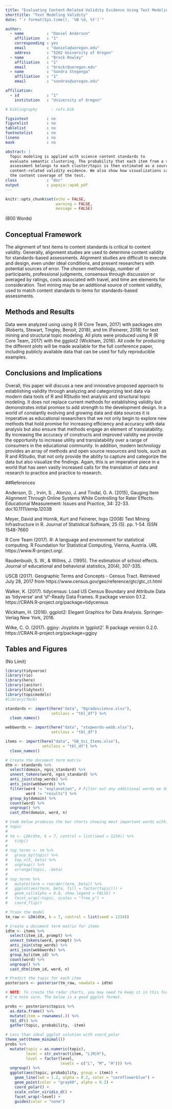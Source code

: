 ```yaml
---
title: "Evaluating Content-Related Validity Evidence Using Text Modeling"
shorttitle: "Text Modeling Validity"
date: "`r format(Sys.time(), '%B %d, %Y')`"

author: 
  - name          : "Daniel Anderson"
    affiliation   : "1"
    corresponding : yes
    email         : "daniela@uoregon.edu"
    address       : "5262 University of Oregon"
  - name          : "Brock Rowley"
    affiliation   : "1"
    email         : "brockr@uoregon.edu"
  - name          : "Sondra Stegenga"
    affiliation   : "1"
    email         : "sondras@uoregon.edu"

affiliation:
  - id            : "1"
    institution   : "University of Oregon"

# bibliography      : refs.bib

figsintext        : no
figurelist        : no
tablelist         : no
footnotelist      : no
lineno            : no
mask              : no

abstract: |
  Topic modeling is applied with science content standards to
  evaluate semantic clustering. The probability that each item from a statewide
  assessment belongs to each cluster/topic is then estimated as a source of
  content-related validity evidence. We also show how visualizations can map 
  the content coverage of the test.
class             : "doc"
output            : papaja::apa6_pdf
---
```


```r
knitr::opts_chunk$set(echo = FALSE,
                      warning = FALSE,
                      message = FALSE)
```

(800 Words)

## Conceptual Framework

The alignment of test items to content standards is critical to content validity. Generally, alignment studies are used to determine content validity for standards-based assessments.  Alignment studies are difficult to execute and design, even under ideal conditions, and present researchers with potential sources of error. The chosen methodology, number of participants, professional judgments, consensus through discussion or averaged by ratings, costs associated with travel, and time are elements for consideration. Text mining may be an additional source of content validity, used to match content standards to items for standards-based assessments. 

## Methods and Results

Data were analyzed using using R (R Core Team, 2017) with packages stm (Roberts, Stewart, Tingley, Benoit, 2018), and tm (Feinerer, 2018) for text mining and structural topic modeling. All plots were produced using R (R Core Team, 2017) with the ggplot2 (Wickham, 2016). All code for producing the different plots will be made available for the full conference paper, including publicly available data that can be used for fully reproducible examples.

## Conclusions and Implications
Overall, this paper will discuss a new and innovative proposed approach to establishing validity through analyzing and categorizing text data via modern data tools of R and RStudio text analysis and structural topic modeling. It does not replace current methods for establishing validity but demonstrates initial promise to add strength to the development design. In a world of constantly evolving and growing data and data sources it is imperative as educational researchers that we not only begin to explore new methods that hold promise for increasing efficiency and accuracy with data analysis but also ensure that methods engage an element of translatability. By increasing the accuracy of constructs and improved validity we provide the opportunity to increase utility and translatability over a range of consumers in the educational community. In addition, modern technology provides an array of methods and open source resources and tools, such as R and RStudio, that not only provide the ability to capture and categorize the data but also visualize the findings. Again, this is an imperative piece in a world that has seen vastly increased calls for the translation of data and research to practice and practice to research.


##References

Anderson, D. , Irvin, S. , Alonzo, J. and Tindal, G. A. (2015), Gauging Item Alignment Through Online Systems While Controlling for Rater Effects. Educational Measurement: Issues and Practice, 34: 22-33. doi:10.1111/emip.12038

Meyer, David and Hornik, Kurt and Feinerer, Ingo (2008) Text Mining Infrastructure in R. Journal of Statistical Software, 25 (5). pp. 1-54. ISSN 1548-7660

R Core Team (2017). R: A language and environment for statistical computing. R Foundation for Statistical Computing, Vienna, Austria. URL https://www.R-project.org/.

Raudenbush, S. W., & Willms, J. (1995). The estimation of school effects. Journal of educational and behavioral statistics, 20(4), 307-335.

USCB (2017). Geographic Terms and Concepts - Census Tract. Retrieved July 28, 2017 from https://www.census.gov/geo/reference/gtc/gtc_ct.html 

Walker, K. (2017). tidycensus: Load US Census Boundary and Attribute Data as 'tidyverse' and 'sf'-Ready Data Frames. R package version 0.1.2.
  https://CRAN.R-project.org/package=tidycensus

Wickham, H. (2016). ggplot2: Elegant Graphics for Data Analysis. Springer-Verlag New York, 2016.

Wilke, C. O. (2017). ggjoy: Joyplots in 'ggplot2'. R package version 0.2.0. https://CRAN.R-project.org/package=ggjoy


## Tables and Figures

(No Limit)

```r
library(tidyverse)
library(rio)
library(here)
library(janitor)
library(tidytext)
library(topicmodels)
#library(fmsb)

standards <- import(here("data", "8gradescience.xlsx"), 
                    setclass = "tbl_df") %>% 
  clean_names()

webbwords <- import(here("data", "stopwords-webb.xlsx"),
                    setclass = "tbl_df")

items <- import(here("data", "G8_Sci_Items.xlsx"),
                setclass = "tbl_df") %>% 
  clean_names()

# Create the document term matrix
dtm <- standards %>% 
  select(domain, ngss_standard) %>% 
  unnest_tokens(word, ngss_standard) %>% 
  anti_join(stop_words) %>% 
  anti_join(webbwords) %>% 
  filter(word != "explanation", # Filter out any additional words we don't want in there
         word != "results") %>% 
  group_by(domain) %>% 
  count(word) %>% 
  ungroup() %>% 
  cast_dtm(domain, word, n)

# Code below produces the bar charts showing most important words within each 
# topic 
#
# tm <- LDA(dtm, k = 7, control = list(seed = 1234)) %>% 
#   tidy()
# 
# top_terms <- tm %>%
#   group_by(topic) %>%
#   top_n(5, beta) %>%
#   ungroup() %>%
#   arrange(topic, -beta)
# 
# top_terms %>%
#   mutate(term = reorder(term, beta)) %>%
#   ggplot(aes(term, beta, fill = factor(topic))) +
#   geom_col(alpha = 0.8, show.legend = FALSE) +
#   facet_wrap(~topic, scales = "free_y") +
#   coord_flip()

# Train the model
tm_raw <- LDA(dtm, k = 7, control = list(seed = 1234))

# Create a document term matrix for items 
idtm <- items %>% 
  select(item_id, prompt) %>% 
  unnest_tokens(word, prompt) %>% 
  anti_join(stop_words) %>% 
  anti_join(webbwords) %>% 
  group_by(item_id) %>% 
  count(word) %>% 
  ungroup() %>% 
  cast_dtm(item_id, word, n)

# Predict the topic for each item
posteriors <- posterior(tm_raw, newdata = idtm)

# NOTE: To create the radar charts, you may need to keep it in this format
# I'm note sure. The below is a good ggplot format.

probs <- posteriors$topics %>% 
  as.data.frame() %>% 
  mutate(item = rownames(.)) %>% 
  tbl_df() %>% 
  gather(topic, probability, -item)

# Less than ideal ggplot solution with coord_polar
theme_set(theme_minimal())
probs %>% 
  mutate(topic = as.numeric(topic),
         level = str_extract(item, "L|M|H"),
         level = factor(level, 
                        levels = c("L", "M", "H"))) %>% 
  ungroup() %>% 
  ggplot(aes(topic, probability, group = item)) +
    geom_line(lwd = 1.2, alpha = 0.2, color = "cornflowerblue") +
    geom_point(color = "gray60", alpha = 0.2) +
    coord_polar() +
    scale_color_viridis_d() +
    facet_wrap(~level) +
    guides(color = "none")
```
